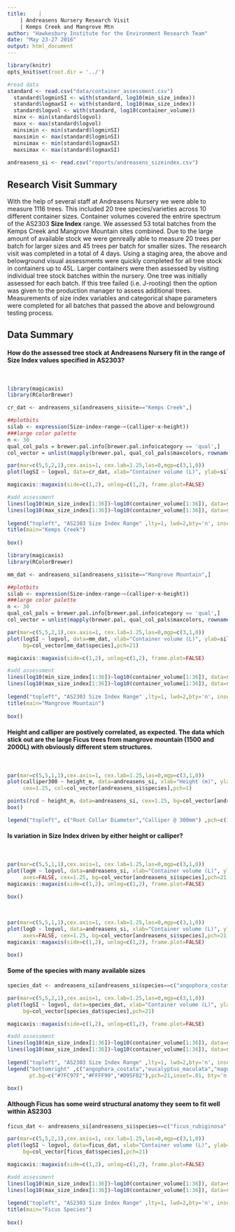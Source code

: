 ```yaml
---
title:    | 
    | Andreasens Nursery Research Visit
    | Kemps Creek and Mangrove Mtn
author: "Hawkesbury Institute for the Environment Research Team"
date: "May 23-27 2016"
output: html_document
---
```


```r
library(knitr)
opts_knit$set(root.dir = '../')

```


```r
#read data
standard <- read.csv("data/container_assessment.csv")
  standard$logminSI <- with(standard, log10(min_size_index))
  standard$logmaxSI <- with(standard, log10(max_size_index))
  standard$logvol <- with(standard, log10(container_volume))
  minx <- min(standard$logvol)
  maxx <- max(standard$logvol)
  minsimin <- min(standard$logminSI)
  maxsimin <- max(standard$logminSI)
  minsimax <- min(standard$logmaxSI)
  maxsimax <- max(standard$logmaxSI)
  
andreasens_si <- read.csv("reports/andreasens_sizeindex.csv")
```

## Research Visit Summary
With the help of several staff at Andreasens Nursery we were able to measure 1116 trees. This included 20 tree species/varieties across 10 different container sizes. Container volumes covered the entrire spectrum of the AS2303 **Size Index** range. We assessed 53 total batches from the Kemps Creek and Mangrove Mountain sites combined. Due to the large amount of available stock we were genreally able to measure 20 trees per batch for larger sizes and 45 trees per batch for smaller sizes. The research visit was completed in a total of 4 days. Using a staging area, the above and belowground visual assessments were quickly completed for all tree stock in containers up to 45L. Larger containers were then assessed by visiting individual tree stock batches within the nursery. One tree was initially assessed for each batch. If this tree failed (i.e. J-rooting) then the option was given to the production manager to assess additional trees. Measurements of size index variables and categorical shape parameters were completed for all batches that passed the above and belowground testing process.

## Data Summary

#### How do the assessed tree stock at Andreasens Nursery fit in the range of **Size Index** values specified in AS2303?

\

```r
library(magicaxis)
library(RColorBrewer)

cr_dat <- andreasens_si[andreasens_si$site=="Kemps Creek",]

##plotbits
silab <- expression(Size~index~range~~(calliper~x~height))
###large color palette
n <- 30
qual_col_pals = brewer.pal.info[brewer.pal.info$category == 'qual',]
col_vector = unlist(mapply(brewer.pal, qual_col_pals$maxcolors, rownames(qual_col_pals)))

par(mar=c(5,5,2,1),cex.axis=1, cex.lab=1.25,las=0,mgp=c(3,1,0))
plot(logSI ~ logvol, data=cr_dat, xlab="Container volume (L)", ylab=silab,   xlim=c(0.5,3.5),ylim=c(0.3,3.5),axes=FALSE, cex=1.25, bg=col_vector[cr_dat$species],pch=21)

magicaxis::magaxis(side=c(1,2), unlog=c(1,2), frame.plot=FALSE)

#add assessment
lines(log10(min_size_index[1:36])~log10(container_volume[1:36]), data=standard,lwd=2)
lines(log10(max_size_index[1:36])~log10(container_volume[1:36]), data=standard,lwd=2)
  
legend("topleft", "AS2303 Size Index Range" ,lty=1, lwd=2,bty='n', inset=.01)
title(main="Kemps Creek")
  
box()

```

```r
library(magicaxis)
library(RColorBrewer)

mm_dat <- andreasens_si[andreasens_si$site=="Mangrove Mountain",]

##plotbits
silab <- expression(Size~index~range~~(calliper~x~height))
###large color palette
n <- 30
qual_col_pals = brewer.pal.info[brewer.pal.info$category == 'qual',]
col_vector = unlist(mapply(brewer.pal, qual_col_pals$maxcolors, rownames(qual_col_pals)))

par(mar=c(5,5,2,1),cex.axis=1, cex.lab=1.25,las=0,mgp=c(3,1,0))
plot(logSI ~ logvol, data=mm_dat, xlab="Container volume (L)", ylab=silab,   xlim=c(0.3,3.5),ylim=c(0.3,3.5),axes=FALSE, cex=1.25, 
     bg=col_vector[mm_dat$species],pch=21)

magicaxis::magaxis(side=c(1,2), unlog=c(1,2), frame.plot=FALSE)

#add assessment
lines(log10(min_size_index[1:36])~log10(container_volume[1:36]), data=standard,lwd=2)
lines(log10(max_size_index[1:36])~log10(container_volume[1:36]), data=standard,lwd=2)
  
legend("topleft", "AS2303 Size Index Range" ,lty=1, lwd=2,bty='n', inset=.01)
title(main="Mangrove Mountain")
  
box()
```

#### Height and calliper are postively correlated, as expected.  The data which stick out are the large Ficus trees from mangrove mountain (1500 and 2000L) with obviously different stem structures.

\

```r
par(mar=c(5,5,1,1),cex.axis=1, cex.lab=1.25,las=0,mgp=c(3,1,0))
plot(calliper300 ~ height_m, data=andreasens_si, xlab="Height (m)", ylab="Diameter (mm)",xlim=c(0,7), ylim=c(0,425),
     cex=1.25, col=col_vector[andreasens_si$species],pch=1)

points(rcd ~ height_m, data=andreasens_si, cex=1.25, bg=col_vector[andreasens_si$species],pch=21)
box()

legend("topleft", c("Root Collar Diameter","Calliper @ 300mm") ,pch=c(16, 1), bg="black", cex=1, bty='n', inset=.01)
```

#### Is variation in **Size Index** driven by either height or calliper?

\

```r
par(mar=c(5,5,1,1),cex.axis=1, cex.lab=1.25,las=0,mgp=c(3,1,0))
plot(logH ~ logvol, data=andreasens_si, xlab="Container volume (L)", ylab="Height (m)",
     axes=FALSE, cex=1.25, bg=col_vector[andreasens_si$species],pch=21, xlim=c(.5,3.75), ylim=c(-.5,1))
magicaxis::magaxis(side=c(1,2), unlog=c(1,2), frame.plot=FALSE)

box()
```

\

```r
par(mar=c(5,5,1,1),cex.axis=1, cex.lab=1.25,las=0,mgp=c(3,1,0))
plot(logD ~ logvol, data=andreasens_si, xlab="Container volume (L)", ylab="Stem Calliper @ 300mm (mm)",
     axes=FALSE, cex=1.25, bg=col_vector[andreasens_si$species],pch=21, xlim=c(.5,3.75), ylim=c(.5,2.8))
magicaxis::magaxis(side=c(1,2), unlog=c(1,2), frame.plot=FALSE)

box()
```

#### Some of the species with many available sizes

```r
species_dat <- andreasens_si[andreasens_si$species==c("angophora_costata","eucalyptus_maculata","magnolia_grandifolia_littlegem"),]

par(mar=c(5,5,2,1),cex.axis=1, cex.lab=1.25,las=0,mgp=c(3,1,0))
plot(logSI ~ logvol, data=species_dat, xlab="Container volume (L)", ylab=silab,   xlim=c(.7,3),ylim=c(.3,3),axes=FALSE, cex=1.25,
     bg=col_vector[species_dat$species],pch=21)

magicaxis::magaxis(side=c(1,2), unlog=c(1,2), frame.plot=FALSE)

#add assessment
lines(log10(min_size_index[1:36])~log10(container_volume[1:36]), data=standard,lwd=2)
lines(log10(max_size_index[1:36])~log10(container_volume[1:36]), data=standard,lwd=2)
  
legend("topleft", "AS2303 Size Index Range" ,lty=1, lwd=2,bty='n', inset=.01)
legend("bottomright" ,c("angophora_costata","eucalyptus_maculata","magnolia_grandifolia_littlegem"),
       pt.bg=c("#7FC97F","#FFFF99","#D95F02"),pch=21,inset=.01, bty='n')

box()
```

#### Although Ficus has some weird structural anatomy they seem to fit well within AS2303

```r
ficus_dat <- andreasens_si[andreasens_si$species==c("ficus_rubiginosa","ficus_macrocarpa_flash"),]

par(mar=c(5,5,2,1),cex.axis=1, cex.lab=1.25,las=0,mgp=c(3,1,0))
plot(logSI ~ logvol, data=ficus_dat, xlab="Container volume (L)", ylab=silab,   xlim=c(1.25,3.5),ylim=c(1,3.5),axes=FALSE, cex=1.25, 
     bg=col_vector[ficus_dat$species],pch=21)

magicaxis::magaxis(side=c(1,2), unlog=c(1,2), frame.plot=FALSE)

#add assessment
lines(log10(min_size_index[1:36])~log10(container_volume[1:36]), data=standard,lwd=2)
lines(log10(max_size_index[1:36])~log10(container_volume[1:36]), data=standard,lwd=2)
  
legend("topleft", "AS2303 Size Index Range" ,lty=1, lwd=2,bty='n', inset=.01)
title(main="Ficus Species")
  
box()
```
